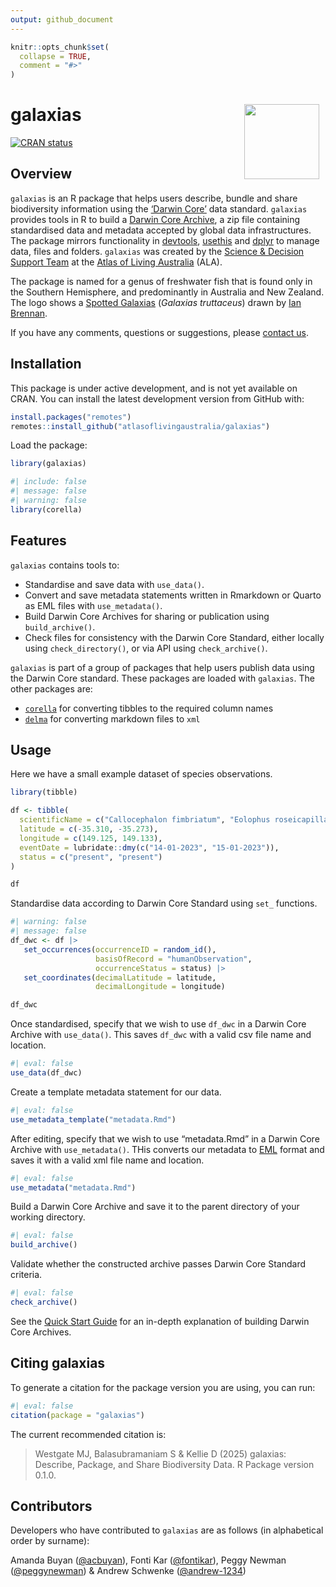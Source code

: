 ```yaml
---
output: github_document
---
```


<!-- README.md is generated from README.Rmd. Please edit that file -->

```r
knitr::opts_chunk$set(
  collapse = TRUE,
  comment = "#>"
)
```

# galaxias <img src="man/figures/logo.png" align="right" style="margin: 0px 10px 0px 10px;" alt="" width="120"/><br>

<!-- badges: start -->
[![CRAN status](https://www.r-pkg.org/badges/version/galaxias)](https://CRAN.R-project.org/package=galaxias)
<!-- badges: end -->

## Overview

`galaxias` is an R package that helps users describe, bundle and share 
biodiversity information using the ['Darwin Core'](https://dwc.tdwg.org) data 
standard. `galaxias` provides tools in R to build a [Darwin Core Archive](), 
a zip file containing standardised data and metadata accepted by global data 
infrastructures. The package mirrors functionality in [devtools](https://devtools.r-lib.org/), 
[usethis](https://usethis.r-lib.org/) and [dplyr](https://dplyr.tidyverse.org/) to manage data, files and folders. 
`galaxias` was created by the 
[Science & Decision Support Team](https://labs.ala.org.au) at the 
[Atlas of Living Australia](https://www.ala.org.au) (ALA).

The package is named for a genus of freshwater fish that is found only in the 
Southern Hemisphere, and predominantly in Australia and New Zealand. The logo 
shows a 
[Spotted Galaxias](https://bie.ala.org.au/species/https://biodiversity.org.au/afd/taxa/e4d85845-3e34-4112-90a9-f954176721ec) 
(_Galaxias truttaceus_) drawn by [Ian Brennan](http://www.iangbrennan.org).

If you have any comments, questions or suggestions, please [contact us](mailto:support@ala.org.au).
 
## Installation
This package is under active development, and is not yet available on CRAN. You
can install the latest development version from GitHub with:

```r
install.packages("remotes")
remotes::install_github("atlasoflivingaustralia/galaxias")
```

Load the package:

```r
library(galaxias)
```

```r
#| include: false
#| message: false
#| warning: false
library(corella)
```

## Features

`galaxias` contains tools to:

 - Standardise and save data with `use_data()`.
 - Convert and save metadata statements written in Rmarkdown or 
   Quarto as EML files with `use_metadata()`.
 - Build Darwin Core Archives for sharing or publication using `build_archive()`.
 - Check files for consistency with the Darwin Core Standard, either locally 
   using `check_directory()`, or via API using `check_archive()`.

`galaxias` is part of a group of packages that help users publish data using 
the Darwin Core standard. These packages are loaded with `galaxias`. 
The other packages are:

 - [`corella`](https://corella.ala.org.au) for converting tibbles to the required column names
 - [`delma`](https://delma.ala.org.au) for converting markdown files to `xml`

## Usage

Here we have a small example dataset of species observations.

```r
library(tibble)

df <- tibble(
  scientificName = c("Callocephalon fimbriatum", "Eolophus roseicapilla"),
  latitude = c(-35.310, -35.273), 
  longitude = c(149.125, 149.133),
  eventDate = lubridate::dmy(c("14-01-2023", "15-01-2023")),
  status = c("present", "present")
)

df
```

Standardise data according to Darwin Core Standard using `set_` functions.

```r
#| warning: false
#| message: false
df_dwc <- df |>
   set_occurrences(occurrenceID = random_id(),
                   basisOfRecord = "humanObservation",
                   occurrenceStatus = status) |>
   set_coordinates(decimalLatitude = latitude,
                   decimalLongitude = longitude)

df_dwc
```

Once standardised, specify that we wish to use `df_dwc` in a Darwin Core Archive with `use_data()`. This saves `df_dwc` with a valid csv file name and location.

```r
#| eval: false
use_data(df_dwc)
```

Create a template metadata statement for our data.

```r
#| eval: false
use_metadata_template("metadata.Rmd")
```

After editing, specify that we wish to use "metadata.Rmd" in a Darwin Core Archive with `use_metadata()`. THis converts our 
metadata to [EML](https://eml.ecoinformatics.org/) format and saves it with a valid xml file name and location.

```r
#| eval: false
use_metadata("metadata.Rmd")
```

Build a Darwin Core Archive and save it to the parent directory of your working directory.

```r
#| eval: false
build_archive()
```

Validate whether the constructed archive passes Darwin Core Standard criteria.

```r
#| eval: false
check_archive()
```

See the [Quick Start Guide](https://galaxias.ala.org.au/articles/quick_start_guide.html) for an in-depth explanation of building Darwin Core Archives.

## Citing galaxias
To generate a citation for the package version you are using, you can run:

```r
#| eval: false
citation(package = "galaxias")
```

The current recommended citation is:

> Westgate MJ, Balasubramaniam S & Kellie D (2025) galaxias: Describe, Package, 
> and Share Biodiversity Data. R Package version 0.1.0.

## Contributors
Developers who have contributed to `galaxias` are as follows (in alphabetical 
order by surname):

Amanda Buyan ([@acbuyan](https://github.com/acbuyan)), 
Fonti Kar ([@fontikar](https://github.com/fontikar)), 
Peggy Newman ([@peggynewman](https://github.com/peggynewman)) & 
Andrew Schwenke ([@andrew-1234](https://github.com/andrew-1234))